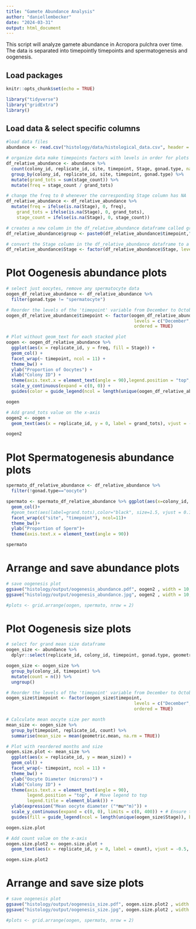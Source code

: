 ```yaml
---
title: "Gamete Abundance Analysis"
author: "daniellembecker"
date: "2024-03-31"
output: html_document
---
```


This script will analyze gamete abundance in Acropora pulchra over time. The data is separated into timepointly timepoints and spermatogenesis and oogenesis.

## Load packages 
```r
knitr::opts_chunk$set(echo = TRUE)

library("tidyverse")
library("gridExtra")
library()
```

## Load data & select specific columns 
```r
#load data files
abundance <- read.csv("histology/data/histological_data.csv", header = T, na.strings = c("", "NA"))

# organize data make timepoints factors with levels in order for plots and calculate frequency
df_relative_abundance <- abundance %>%
  count(colony_id, replicate_id, site, timepoint, Stage, gonad.type, name = "stage_count") %>%
  group_by(colony_id, replicate_id, site, timepoint, gonad.type) %>%
  mutate(grand_tots = sum(stage_count)) %>%
  mutate(freq = stage_count / grand_tots)

# change the freq to 0 whenever the corresponding Stage column has NA
df_relative_abundance <- df_relative_abundance %>%
  mutate(freq = ifelse(is.na(Stage), 0, freq),
    grand_tots = ifelse(is.na(Stage), 0, grand_tots),
    stage_count = ifelse(is.na(Stage), 0, stage_count))

# creates a new column in the df_relative_abundance dataframe called group, which is a combination of the timepoint and colony_id columns
df_relative_abundance$group <- paste0(df_relative_abundance$timepoint,"_", df_relative_abundance$colony_id)

# convert the Stage column in the df_relative_abundance dataframe to a factor with specified levels
df_relative_abundance$Stage <- factor(df_relative_abundance$Stage, levels = c("StageI","StageII","StageIII","StageIV", "StageV"))

```

# Plot Oogenesis abundance plots
```r
# select just oocytes, remove any spermatocyte data
oogen_df_relative_abundance <- df_relative_abundance %>%
  filter(gonad.type != "spermatocyte")

# Reorder the levels of the 'timepoint' variable from December to October
oogen_df_relative_abundance$timepoint <- factor(oogen_df_relative_abundance$timepoint, 
                                                 levels = c("December", "January", "February", "March", "April", "May", "June", "July", "August", "September", "October"),
                                                 ordered = TRUE)

# Plot without geom_text for each stacked plot
oogen <- oogen_df_relative_abundance %>% 
  ggplot(aes(x = replicate_id, y = freq, fill = Stage)) +
  geom_col() +
  facet_wrap(~ timepoint, ncol = 11) +
  theme_bw() +
  ylab("Proportion of Oocytes") +
  xlab("Colony ID") +
  theme(axis.text.x = element_text(angle = 90),legend.position = "top",legend.title = element_blank()) +  
  scale_y_continuous(expand = c(0, 0)) +
  guides(color = guide_legend(ncol = length(unique(oogen_df_relative_abundance$Stage)), byrow = TRUE), fill = guide_legend(ncol = length(unique(oogen_df_relative_abundance$Stage)), byrow = TRUE))

oogen

# Add grand_tots value on the x-axis
oogen2 <- oogen +
  geom_text(aes(x = replicate_id, y = 0, label = grand_tots), vjust = -0.5, size = 3, color = "black")

oogen2


```

# Plot Spermatogenesis abundance plots
```r
spermato_df_relative_abundance <- df_relative_abundance %>%
  filter(!gonad.type=="oocyte")

spermato <- spermato_df_relative_abundance %>% ggplot(aes(x=colony_id, y=freq, group=stage, color=stage, fill=stage)) +
  geom_col()+
  #geom_text(aes(label=grand.tots),color="black", size=1.5, vjust = 0.1)+
  facet_wrap(c("site", "timepoint"), ncol=11)+
  theme_bw()+
  ylab("Proportion of Sperm")+
  theme(axis.text.x = element_text(angle = 90))

spermato
```

# Arrange and save abundance plots
```r
# save oogenesis plot
ggsave("histology/output/oogenesis_abundance.pdf", oogen2 , width = 10, height = 6)
ggsave("histology/output/oogenesis_abundance.jpg", oogen2 , width = 10, height = 6)

#plots <- grid.arrange(oogen, spermato, nrow = 2)


```

# Plot Oogenesis size plots
```r

# select for grand mean size dataframe
oogen_size <- abundance %>%
  dplyr::select(replicate_id, colony_id, timepoint, gonad.type, geometric.mean, Stage) 

oogen_size <- oogen_size %>%
  group_by(colony_id, timepoint) %>%
  mutate(count = n()) %>%
  ungroup()

# Reorder the levels of the 'timepoint' variable from December to October
oogen_size$timepoint <- factor(oogen_size$timepoint, 
                                                 levels = c("December", "January", "February", "March", "April", "May", "June", "July", "August", "September", "October"),
                                                 ordered = TRUE)

# Calculate mean oocyte size per month
mean_size <- oogen_size %>%
  group_by(timepoint, replicate_id, count) %>%
  summarise(mean_size = mean(geometric.mean, na.rm = TRUE))

# Plot with reordered months and size
oogen.size.plot <- mean_size %>% 
  ggplot(aes(x = replicate_id, y = mean_size)) +
  geom_col() +
  facet_wrap(~ timepoint, ncol = 11) +
  theme_bw() +
  ylab("Oocyte Diameter (microns)") +
  xlab("Colony ID") +
  theme(axis.text.x = element_text(angle = 90),
        legend.position = "top",  # Move legend to top
        legend.title = element_blank()) +  
  ylab(expression("Mean oocyte diameter ("*mu*"m)")) +
  scale_y_continuous(expand = c(0, 0), limits = c(0, 400)) + # Ensure the y-axis starts at 0
  guides(fill = guide_legend(ncol = length(unique(oogen_size$Stage)), byrow = TRUE))  # Set ncol and byrow for the legend # Remove legend titles

oogen.size.plot

# Add count value on the x-axis
oogen.size.plot2 <- oogen.size.plot +
  geom_text(aes(x = replicate_id, y = 0, label = count), vjust = -0.5, size = 3, color = "black")

oogen.size.plot2

```

# Arrange and save size plots
```r
# save oogenesis plot
ggsave("histology/output/oogenesis_size.pdf", oogen.size.plot2 , width = 10, height = 6)
ggsave("histology/output/oogenesis_size.jpg", oogen.size.plot2 , width = 10, height = 6)

#plots <- grid.arrange(oogen, spermato, nrow = 2)


```